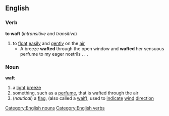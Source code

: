 ==English==
===Verb===
'''to waft''' (''intransitive'' and ''transitive'')

#to [[float]] [[easily]] and [[gently]] on the [[air]]
#* A breeze '''wafted''' through the open window and '''wafted''' her sensuous perfume to my eager nostrils . . .

===Noun===
'''waft'''

#a [[light]] [[breeze]]
#something, such as a [[perfume]], that is wafted through the air
#(''nautical'') a [[flag]], (also called a [[waif]]), used to [[indicate]] [[wind]] [[direction]]

[[Category:English nouns]]
[[Category:English verbs]]